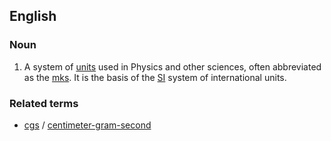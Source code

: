 ==English==
===Noun===
{{en-noun|-}}
{{wikipedia|International System of Units}}

#A system of [[unit]]s used in Physics and other sciences, often abbreviated as the [[mks]].  It is the basis of the [[SI]] system of international units. 

===Related terms===
*[[cgs]] / [[centimeter-gram-second]]